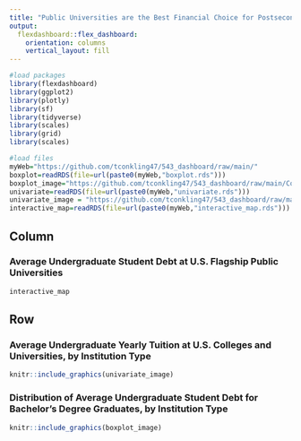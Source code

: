 ```yaml
---
title: "Public Universities are the Best Financial Choice for Postsecondary Education in the U.S."
output: 
  flexdashboard::flex_dashboard:
    orientation: columns
    vertical_layout: fill
---
```


```r
#load packages
library(flexdashboard)
library(ggplot2)
library(plotly)
library(sf)
library(tidyverse)
library(scales)
library(grid)
library(scales)
```

```r
#load files
myWeb="https://github.com/tconkling47/543_dashboard/raw/main/"
boxplot=readRDS(file=url(paste0(myWeb,"boxplot.rds")))
boxplot_image="https://github.com/tconkling47/543_dashboard/raw/main/Conkling_Bivariate_Cat-Numerical_Graph_PUBPOL543.jpg" 
univariate=readRDS(file=url(paste0(myWeb,"univariate.rds")))
univariate_image = "https://github.com/tconkling47/543_dashboard/raw/main/Conkling_Univariate_PUBPOL543.jpg"
interactive_map=readRDS(file=url(paste0(myWeb,"interactive_map.rds")))
```



Column {data-width=650}
-----------------------------------------------------------------------

### Average Undergraduate Student Debt at U.S. Flagship Public Universities

```r
interactive_map
```



Row {data-width=350}
-----------------------------------------------------------------------

### Average Undergraduate Yearly Tuition at U.S. Colleges and Universities, by Institution Type

```r
knitr::include_graphics(univariate_image)
```

### Distribution of Average Undergraduate Student Debt for Bachelor's Degree Graduates, by Institution Type

```r
knitr::include_graphics(boxplot_image)
```


